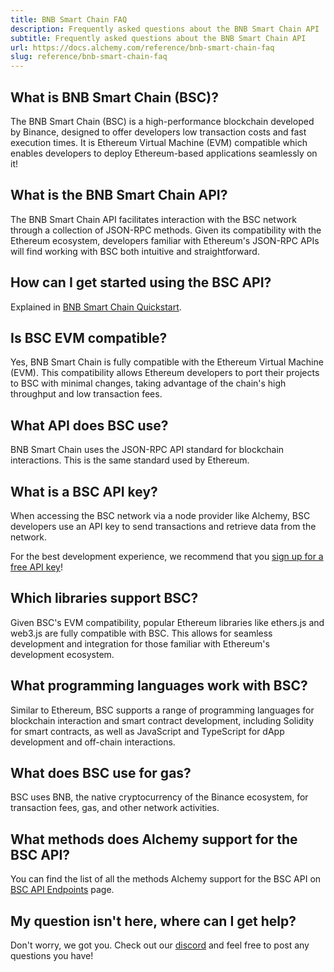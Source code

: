 ```yaml
---
title: BNB Smart Chain FAQ
description: Frequently asked questions about the BNB Smart Chain API
subtitle: Frequently asked questions about the BNB Smart Chain API
url: https://docs.alchemy.com/reference/bnb-smart-chain-faq
slug: reference/bnb-smart-chain-faq
---
```


## What is BNB Smart Chain (BSC)?

The BNB Smart Chain (BSC) is a high-performance blockchain developed by Binance, designed to offer developers low transaction costs and fast execution times. It is Ethereum Virtual Machine (EVM) compatible which enables developers to deploy Ethereum-based applications seamlessly on it!

## What is the BNB Smart Chain API?

The BNB Smart Chain API facilitates interaction with the BSC network through a collection of JSON-RPC methods. Given its compatibility with the Ethereum ecosystem, developers familiar with Ethereum's JSON-RPC APIs will find working with BSC both intuitive and straightforward.

## How can I get started using the BSC API?

Explained in [BNB Smart Chain Quickstart](/reference/bnb-smart-chain-api-quickstart).

## Is BSC EVM compatible?

Yes, BNB Smart Chain is fully compatible with the Ethereum Virtual Machine (EVM). This compatibility allows Ethereum developers to port their projects to BSC with minimal changes, taking advantage of the chain's high throughput and low transaction fees.

## What API does BSC use?

BNB Smart Chain uses the JSON-RPC API standard for blockchain interactions. This is the same standard used by Ethereum.

## What is a BSC API key?

When accessing the BSC network via a node provider like Alchemy, BSC developers use an API key to send transactions and retrieve data from the network.

For the best development experience, we recommend that you [sign up for a free API key](https://dashboard.alchemy.com/signup/)!

## Which libraries support BSC?

Given BSC's EVM compatibility, popular Ethereum libraries like ethers.js and web3.js are fully compatible with BSC. This allows for seamless development and integration for those familiar with Ethereum's development ecosystem.

## What programming languages work with BSC?

Similar to Ethereum, BSC supports a range of programming languages for blockchain interaction and smart contract development, including Solidity for smart contracts, as well as JavaScript and TypeScript for dApp development and off-chain interactions.

## What does BSC use for gas?

BSC uses BNB, the native cryptocurrency of the Binance ecosystem, for transaction fees, gas, and other network activities.

## What methods does Alchemy support for the BSC API?

You can find the list of all the methods Alchemy support for the BSC API on [BSC API Endpoints](/reference/bnb-smart-chain-endpoints) page.

## My question isn't here, where can I get help?

Don't worry, we got you. Check out our [discord](https://alchemy.com/discord) and feel free to post any questions you have!
